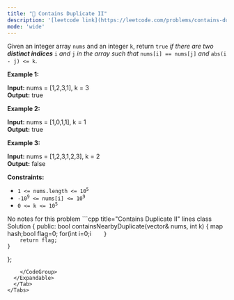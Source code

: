 ```yaml
---
title: "🧩 Contains Duplicate II"
description: '[leetcode link](https://leetcode.com/problems/contains-duplicate-ii/description/)'
mode: 'wide'
---
```

<Tabs>
  <Tab title="Question" icon="circle-question" iconType="regular">
    <Card>
      <p>Given an integer array <code>nums</code> and an integer <code>k</code>, return <code>true</code> <em>if there are two <strong>distinct indices</strong> </em><code>i</code><em> and </em><code>j</code><em> in the array such that </em><code>nums[i] == nums[j]</code><em> and </em><code>abs(i - j) &lt;= k</code>.</p>   <p><strong class="example">Example 1:</strong></p>   <strong>Input:</strong> nums = [1,2,3,1], k = 3 <br/> <strong>Output:</strong> true   <p><strong class="example">Example 2:</strong></p>   <strong>Input:</strong> nums = [1,0,1,1], k = 1 <br/> <strong>Output:</strong> true   <p><strong class="example">Example 3:</strong></p>   <strong>Input:</strong> nums = [1,2,3,1,2,3], k = 2 <br/> <strong>Output:</strong> false    <p><strong>Constraints:</strong></p>  <ul>  <li><code>1 &lt;= nums.length &lt;= 10<sup>5</sup></code></li>  <li><code>-10<sup>9</sup> &lt;= nums[i] &lt;= 10<sup>9</sup></code></li>  <li><code>0 &lt;= k &lt;= 10<sup>5</sup></code></li> </ul> 
    </Card>
  </Tab>
  <Tab title="Solution" icon="lightbulb" iconType="regular" >
    <Card>
      No notes for this problem
</Card>
  <Expandable title="code">
    <CodeGroup dropdown>
```cpp title="Contains Duplicate II" lines
class Solution {
public:
    bool containsNearbyDuplicate(vector<int>& nums, int k) {
        map<int,int> hash;bool flag=0;
        for(int i=0;i<nums.size();i++){
            if(hash.find(nums[i])==hash.end())
                hash[nums[i]]=i;
            else
            { 
                if(i-hash[nums[i]] <=k)
                flag=1;
                hash[nums[i]]=i;
            }
            
        }
        return flag;
    }
};
```
    </CodeGroup>
  </Expandable>
  </Tab>
</Tabs>